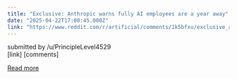 ```yaml
---
title: "Exclusive: Anthropic warns fully AI employees are a year away"
date: "2025-04-22T17:00:45.000Z"
link: "https://www.reddit.com/r/artificial/comments/1k5bfxu/exclusive_anthropic_warns_fully_ai_employees_are/"
---
```


submitted by    /u/PrincipleLevel4529  
 [link]   [comments]

[Read more](https://www.reddit.com/r/artificial/comments/1k5bfxu/exclusive_anthropic_warns_fully_ai_employees_are/)
